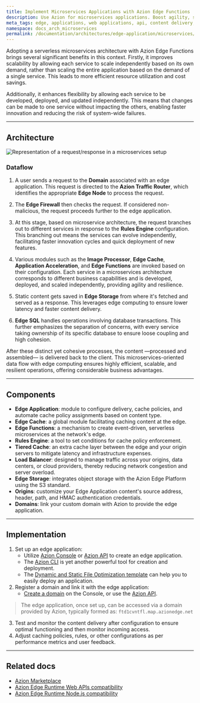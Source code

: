 ```yaml
---
title: Implement Microservices Applications with Azion Edge Functions
description: Use Azion for microservices applications. Boost agility, scale, and cost-efficiency.
meta_tags: edge, applications, web applications, api, content delivery, cdn, serverless, Azion, microservices
namespace: docs_arch_microservices
permalink: /documentation/architectures/edge-application/microservices/
---
```



Adopting a serverless microservices architecture with Azion Edge Functions brings several significant benefits in this context. Firstly, it improves scalability by allowing each service to scale independently based on its own demand, rather than scaling the entire application based on the demand of a single service. This leads to more efficient resource utilization and cost savings.

Additionally, it enhances flexibility by allowing each service to be developed, deployed, and updated independently. This means that changes can be made to one service without impacting the others, enabling faster innovation and reducing the risk of system-wide failures.

---

## Architecture

![Representation of a request/response in a microservices setup](/assets/docs/images/uploads/microservices-arch.png)

### Dataflow

1. A user sends a request to the **Domain** associated with an edge application. This request is directed to the **Azion Traffic Router**, which identifies the appropriate **Edge Node** to process the request. 

2. The **Edge Firewall** then checks the request. If considered non-malicious, the request proceeds further to the edge application. 

3. At this stage, based on microservice architecture, the request branches out to different services in response to the **Rules Engine** configuration. This branching out means the services can evolve independently, facilitating faster innovation cycles and quick deployment of new features.

4. Various modules such as the **Image Processor**, **Edge Cache**, **Application Acceleration**, and **Edge Functions** are invoked based on their configuration. Each service in a microservices architecture corresponds to different business capabilities and is developed, deployed, and scaled independently, providing agility and resilience.

5. Static content gets saved in **Edge Storage** from where it's fetched and served as a response. This leverages edge computing to ensure lower latency and faster content delivery.

6. **Edge SQL** handles operations involving database transactions. This further emphasizes the separation of concerns, with every service taking ownership of its specific database to ensure loose coupling and high cohesion.

After these distinct yet cohesive processes, the content —processed and assembled— is delivered back to the client. This microservices-oriented data flow with edge computing ensures highly efficient, scalable, and resilient operations, offering considerable business advantages.

---

## Components

- **Edge Application**: module to configure delivery, cache policies, and automate cache policy assignments based on content type.
- **Edge Cache**: a global module facilitating caching content at the edge.
- **Edge Functions**: a mechanism to create event-driven, serverless microservices at the network's edge.
- **Rules Engine**: a tool to set conditions for cache policy enforcement.
- **Tiered Cache**: an extra cache layer between the edge and your origin servers to mitigate latency and infrastructure expenses.  
- **Load Balancer**: designed to manage traffic across your origins, data centers, or cloud providers, thereby reducing network congestion and server overload.
- **Edge Storage**: integrates object storage with the Azion Edge Platform using the S3 standard.
- **Origins**: customize your Edge Application content's source address, header, path, and HMAC authentication credentials.
- **Domains**: link your custom domain with Azion to provide the edge application.
---

## Implementation

1. Set up an edge application:
    - Utilize [Azion Console](https://console.azion.com) or [Azion API](https://api.azion.com/#9c61e0fd-e7aa-4a5f-b29e-7f9d71b98d5f) to create an edge application.
    - The [Azion CLI](https://www.azion.com/en/documentation/products/cli/) is yet another powerful tool for creation and deployment.
    - The [Dynamic and Static File Optimization template](/en/documentation/products/guides/dynamic-and-static-file-optimization-template/) can help you to easily deploy an application.
2. Register a domain and link it with the edge application: 
    - [Create a domain](https://www.azion.com/en/documentation/products/guides/configure-a-domain/) on the Console, or use the [Azion API](https://api.azion.com/#a258eabc-b419-47e6-be68-45c2ce0150dd).
> The edge application, once set up, can be accessed via a domain provided by Azion, typically formed as: `ftd1cvntfl.map.azionedge.net`
3. Test and monitor the content delivery after configuration to ensure optimal functioning and then monitor incoming access.
4. Adjust caching policies, rules, or other configurations as per performance metrics and user feedback.

---

## Related docs

- [Azion Marketplace](/en/documentation/products/marketplace/)
- [Azion Edge Runtime Web APIs compatibility](/en/documentation/products/devtools/azion-edge-runtime/frameworks-compatibility/)
- [Azion Edge Runtime Node.js compatibility](/en/documentation/products/azion-edge-runtime/compatibility/node/)
